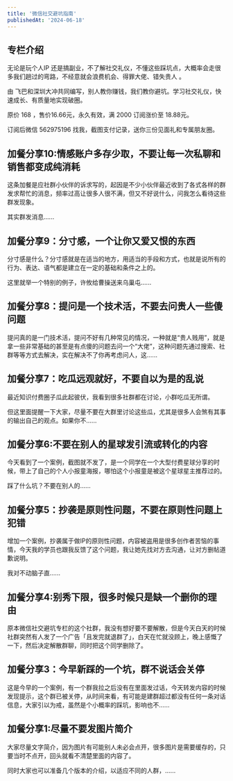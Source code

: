 ```yaml
---
title: '微信社交避坑指南'
publishedAt: '2024-06-18'
---
```


## 专栏介绍

无论是玩个人IP 还是搞副业，不了解社交礼仪，不懂这些踩坑点，大概率会走很多我们趟过的弯路，不经意就会浪费机会、得罪大佬、错失贵人 。  
  
由 飞巴和深圳大冲共同编写，别人教你赚钱，我们教你避坑。学习社交礼仪，快速成长、有质量地实现破圈。  
  
原价 168 ，售价16.66元，永久有效，满 2000 订阅涨价至 18.88元。  
  
订阅后微信 562975196 找我，截图支付记录，送你三份见面礼和专属朋友圈。

## 加餐分享10:情感账户多存少取，不要让每一次私聊和销售都变成纯消耗
这条加餐是应社群小伙伴的诉求写的，起因是不少小伙伴最近收到了各式各样的群发求帮忙的消息，频率过高让很多人很不满，但又不好说什么，问我怎么看待这些群发现象。

其实群发消息......

## 加餐分享9：分寸感，一个让你又爱又恨的东西
分寸感是什么？分寸感就是在适当的地方，用适当的手段和方式，也就是说所有的行为、表达、语气都是建立在一定的基础和条件之上的。

这里就举一个特别的例子，许攸给曹操送来乌巢屯......

## 加餐分享8：提问是一个技术活，不要去问贵人一些傻问题
提问真的是一门技术活，提问不好有几种常见的情况，一种就是“贵人贱用”，就是拿一些非常基础的甚至是有点傻的问题去问一个“大佬”，这种问题先通过搜索、社群等等方式去解决，实在解决不了你再考虑问人，这......

## 加餐分享7：吃瓜远观就好，不要自以为是的乱说
最近知识付费圈子瓜此起彼伏，我看到很多社群都在讨论，小群吃瓜无所谓。

但这里面提醒一下大家，尽量不要在大群里讨论这些瓜，尤其是很多人会煞有其事的输出自己的观点。如果你不......

## 加餐分享6:不要在别人的星球发引流或转化的内容
今天看到了一个案例，截图就不发了，是一个同学在一个大型付费星球分享的时候，带上了自己的个人小报童海报，哪怕这个小报童是被这个星球星主推荐过的。

踩了什么坑？不要在别人的......

## 加餐分享5：抄袭是原则性问题，不要在原则性问题上犯错
增加一个案例，抄袭属于做IP的原则性问题，内容被盗用是很多创作者苦恼的事情，今天我的学员也跟我反馈了这个问题，我让她先找对方去沟通，让对方删帖道歉说明。

我对不动脑子直......

## 加餐分享4:别秀下限，很多时候只是缺一个删你的理由
原本微信社交避坑专栏的这个社群，我没有想好要不要解散，但是今天白天的时候社群突然有人发了一个广告「且发完就退群了」，白天在忙就没顾上，晚上感慨了一下，然后决定解散群聊，同时把这个同学删除了。

## 加餐分享3：今早新踩的一个坑，群不说话会关停
这是今早的一个案例，有一个群我拉之后没有在里面发过话，今天转发内容的时候发现提示，这个群已被关停，从时间来看，有可能是建群超过都没有任何一条对话信息，大家引以为戒，虽然是个小概率的踩坑，影响也不......

## 加餐分享1:尽量不要发图片简介
大家尽量文字简介，因为图片有可能别人未必会点开，很多图片是需要缓存的，只要当时不点开，回头就看不清楚里面的内容了。

同时大家也可以准备几个版本的介绍，以适应不同的人群，......

